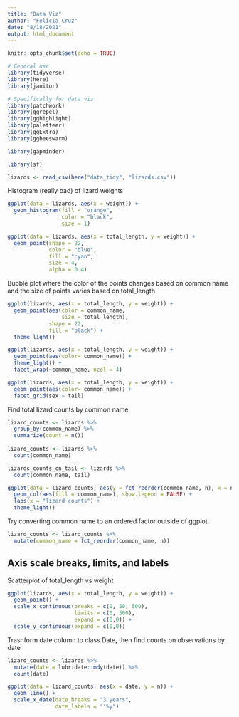 ```yaml
---
title: "Data Viz"
author: "Felicia Cruz"
date: "8/18/2021"
output: html_document
---
```


```r
knitr::opts_chunk$set(echo = TRUE)

# General use
library(tidyverse)
library(here)
library(janitor)

# Specifically for data viz 
library(patchwork)
library(ggrepel)
library(gghighlight)
library(paletteer)
library(ggExtra)
library(ggbeeswarm)

library(gapminder)

library(sf)
```

```r
lizards <- read_csv(here("data_tidy", "lizards.csv"))

```

Histogram (really bad) of lizard weights 
```r
ggplot(data = lizards, aes(x = weight)) +
  geom_histogram(fill = "orange", 
                 color = "black",
                 size = 1)

```

```r
ggplot(data = lizards, aes(x = total_length, y = weight)) +
  geom_point(shape = 22,
             color = "blue",
             fill = "cyan",
             size = 4,
             alpha = 0.4)
```
Bubble plot where the color of the points changes based on common name and the size of points varies based on total_length
```r
ggplot(lizards, aes(x = total_length, y = weight)) +
  geom_point(aes(color = common_name, 
                 size = total_length),
             shape = 22,
             fill = "black") +
  theme_light()


```

```r
ggplot(lizards, aes(x = total_length, y = weight)) +
  geom_point(aes(color= common_name)) +
  theme_light() +
  facet_wrap(~common_name, ncol = 4)

```

```r
ggplot(lizards, aes(x = total_length, y = weight)) +
  geom_point(aes(color= common_name)) +
  facet_grid(sex ~ tail)

```
Find total lizard counts by common name
```r
lizard_counts <- lizards %>%
  group_by(common_name) %>% 
  summarize(count = n())
  
lizard_counts <- lizards %>% 
  count(common_name)

lizards_counts_cn_tail <- lizards %>% 
  count(common_name, tail)
```


```r
ggplot(data = lizard_counts, aes(y = fct_reorder(common_name, n), x = n)) + 
  geom_col(aes(fill = common_name), show.legend = FALSE) +
  labs(x = "lizard counts") +
  theme_light()

```
Try converting common name to an ordered factor outside of ggplot.
```r
lizard_counts <- lizard_counts %>% 
  mutate(common_name = fct_reorder(common_name, n))
```

## Axis scale breaks, limits, and labels 

Scatterplot of total_length vs weight 
```r
ggplot(lizards, aes(x = total_length, y = weight)) +
  geom_point() +
  scale_x_continuous(breaks = c(0, 50, 500),
                     limits = c(0, 500),
                     expand = c(0,0)) +
  scale_y_continuous(expand = c(0,0))

```
Trasnform date column to class Date, then find counts on observations by date 
```r
lizard_counts <- lizards %>% 
  mutate(date = lubridate::mdy(date)) %>% 
  count(date)
```

```r
ggplot(data = lizard_counts, aes(x = date, y = n)) +
  geom_line() +
  scale_x_date(date_breaks = "3 years",
               date_labels = "'%y")


```

